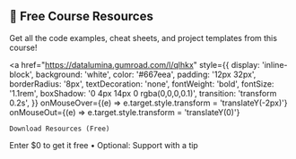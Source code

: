 <div style={{
  background: 'linear-gradient(135deg, #667eea 0%, #764ba2 100%)',
  padding: '2rem',
  borderRadius: '12px',
  margin: '2rem 0',
  textAlign: 'center',
  color: 'white'
}}>
  <h2 style={{color: 'white', marginTop: 0}}>🎁 Free Course Resources</h2>
  
  <p style={{fontSize: '1.1rem', marginBottom: '1.5rem'}}>
    Get all the code examples, cheat sheets, and project templates from this course!
  </p>
  
  <a 
    href="https://datalumina.gumroad.com/l/qlhkx" 
    style={{
      display: 'inline-block',
      background: 'white',
      color: '#667eea',
      padding: '12px 32px',
      borderRadius: '8px',
      textDecoration: 'none',
      fontWeight: 'bold',
      fontSize: '1.1rem',
      boxShadow: '0 4px 14px 0 rgba(0,0,0,0.1)',
      transition: 'transform 0.2s',
    }}
    onMouseOver={(e) => e.target.style.transform = 'translateY(-2px)'}
    onMouseOut={(e) => e.target.style.transform = 'translateY(0)'}
  >
    Download Resources (Free)
  </a>
  
  <p style={{fontSize: '0.9rem', marginTop: '1rem', opacity: 0.9}}>
    Enter $0 to get it free • Optional: Support with a tip
  </p>
</div>